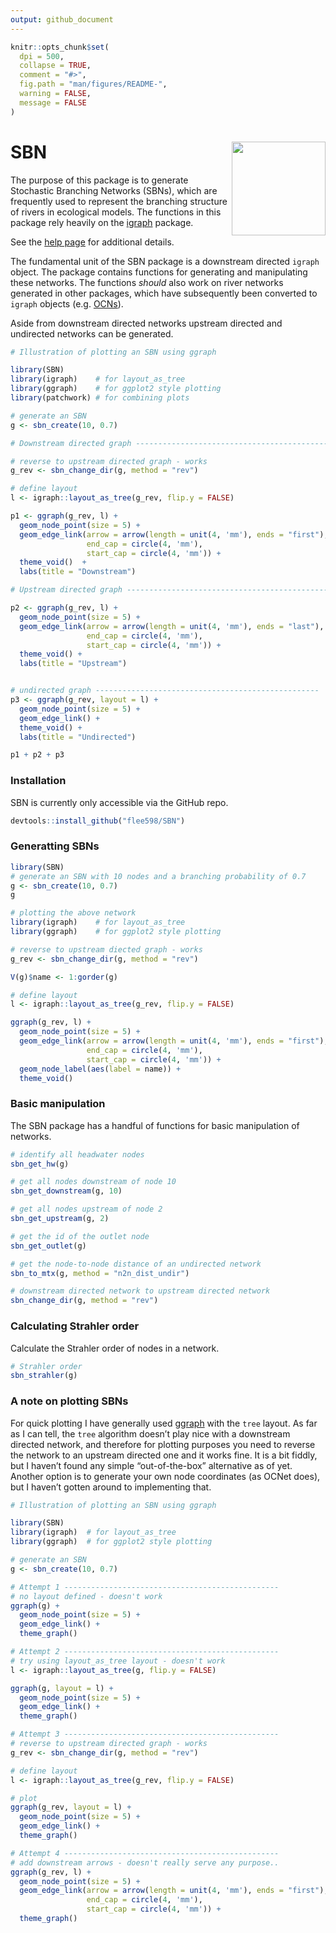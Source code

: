 ```yaml
---
output: github_document
---
```


```r
knitr::opts_chunk$set(
  dpi = 500,
  collapse = TRUE,
  comment = "#>",
  fig.path = "man/figures/README-",
  warning = FALSE,
  message = FALSE 
)
```

# SBN <img src='man/figures/sbn_hex.svg' align="right" height="150" /></a>

<!-- badges: start -->
<!-- badges: end -->
The purpose of this package is to generate Stochastic Branching Networks (SBNs), which are frequently used to represent the branching structure of rivers in ecological models. The functions in this package rely heavily on the [igraph](https://igraph.org/r/) package.

See the [help page](https://flee598.github.io/SBN/) for additional details.

The fundamental unit of the SBN package is a downstream directed `igraph` object. The package contains functions for generating and manipulating these networks. The functions *should* also work on river networks generated in other packages, which have subsequently been converted to `igraph` objects (e.g. [OCNs](https://CRAN.R-project.org/package=OCNet)).

Aside from downstream directed networks upstream directed and undirected networks can be generated.

```r
# Illustration of plotting an SBN using ggraph

library(SBN)
library(igraph)    # for layout_as_tree
library(ggraph)    # for ggplot2 style plotting
library(patchwork) # for combining plots

# generate an SBN
g <- sbn_create(10, 0.7)

# Downstream directed graph --------------------------------------------------

# reverse to upstream directed graph - works
g_rev <- sbn_change_dir(g, method = "rev")

# define layout
l <- igraph::layout_as_tree(g_rev, flip.y = FALSE)

p1 <- ggraph(g_rev, l) +
  geom_node_point(size = 5) +
  geom_edge_link(arrow = arrow(length = unit(4, 'mm'), ends = "first"),
                 end_cap = circle(4, 'mm'),
                 start_cap = circle(4, 'mm')) +
  theme_void()  +
  labs(title = "Downstream")

# Upstream directed graph --------------------------------------------------

p2 <- ggraph(g_rev, l) +
  geom_node_point(size = 5) +
  geom_edge_link(arrow = arrow(length = unit(4, 'mm'), ends = "last"),
                 end_cap = circle(4, 'mm'),
                 start_cap = circle(4, 'mm')) +
  theme_void() +
  labs(title = "Upstream")


# undirected graph --------------------------------------------------
p3 <- ggraph(g_rev, layout = l) +
  geom_node_point(size = 5) +
  geom_edge_link() +
  theme_void() +
  labs(title = "Undirected")

p1 + p2 + p3
```


### Installation
SBN is currently only accessible via the GitHub repo.
```r
devtools::install_github("flee598/SBN")
```

### Generatting SBNs
```r
library(SBN)
# generate an SBN with 10 nodes and a branching probability of 0.7
g <- sbn_create(10, 0.7)
g
```


```r
# plotting the above network
library(igraph)    # for layout_as_tree
library(ggraph)    # for ggplot2 style plotting

# reverse to upstream diected graph - works
g_rev <- sbn_change_dir(g, method = "rev")

V(g)$name <- 1:gorder(g)

# define layout
l <- igraph::layout_as_tree(g_rev, flip.y = FALSE)

ggraph(g_rev, l) +
  geom_node_point(size = 5) +
  geom_edge_link(arrow = arrow(length = unit(4, 'mm'), ends = "first"),
                 end_cap = circle(4, 'mm'),
                 start_cap = circle(4, 'mm')) +
  geom_node_label(aes(label = name)) +
  theme_void()
```

### Basic manipulation
The SBN package has a handful of functions for basic manipulation of networks.
```r
# identify all headwater nodes
sbn_get_hw(g)

# get all nodes downstream of node 10
sbn_get_downstream(g, 10)

# get all nodes upstream of node 2
sbn_get_upstream(g, 2)

# get the id of the outlet node
sbn_get_outlet(g)

# get the node-to-node distance of an undirected network
sbn_to_mtx(g, method = "n2n_dist_undir")

# downstream directed network to upstream directed network
sbn_change_dir(g, method = "rev")
```


### Calculating Strahler order
Calculate the Strahler order of nodes in a network. 
```r
# Strahler order
sbn_strahler(g)
```


### A note on plotting SBNs
For quick plotting I have generally used [ggraph](https://www.data-imaginist.com/2017/ggraph-introduction-layouts/) with the `tree` layout. As far as I can tell, the `tree` algorithm doesn't play nice with a downstream directed network, and therefore for plotting purposes you need to reverse the network to an upstream directed one and it works fine. It is a bit fiddly, but I haven't found any simple "out-of-the-box" alternative as of yet. Another option is to generate your own node coordinates (as OCNet does), but I haven't gotten around to implementing that.

```r
# Illustration of plotting an SBN using ggraph

library(SBN)
library(igraph)  # for layout_as_tree
library(ggraph)  # for ggplot2 style plotting

# generate an SBN
g <- sbn_create(10, 0.7)

# Attempt 1 ------------------------------------------------
# no layout defined - doesn't work
ggraph(g) +
  geom_node_point(size = 5) +
  geom_edge_link() +
  theme_graph()

# Attempt 2 ------------------------------------------------
# try using layout_as_tree layout - doesn't work
l <- igraph::layout_as_tree(g, flip.y = FALSE)

ggraph(g, layout = l) +
  geom_node_point(size = 5) +
  geom_edge_link() +
  theme_graph()

# Attempt 3 ------------------------------------------------
# reverse to upstream directed graph - works
g_rev <- sbn_change_dir(g, method = "rev")

# define layout
l <- igraph::layout_as_tree(g_rev, flip.y = FALSE)

# plot
ggraph(g_rev, layout = l) +
  geom_node_point(size = 5) +
  geom_edge_link() +
  theme_graph()

# Attempt 4 ------------------------------------------------
# add downstream arrows - doesn't really serve any purpose..
ggraph(g_rev, l) +
  geom_node_point(size = 5) +
  geom_edge_link(arrow = arrow(length = unit(4, 'mm'), ends = "first"),
                 end_cap = circle(4, 'mm'),
                 start_cap = circle(4, 'mm')) +
  theme_graph()

```
